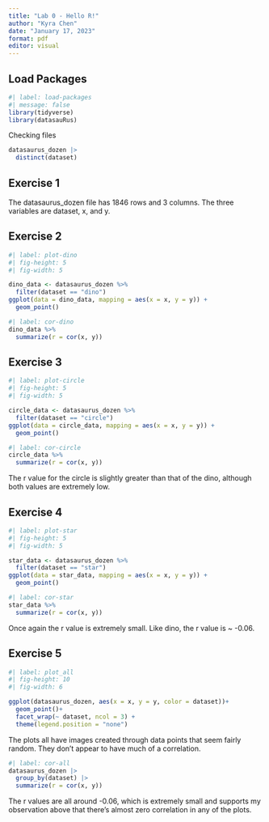 ```yaml
---
title: "Lab 0 - Hello R!"
author: "Kyra Chen"
date: "January 17, 2023"
format: pdf
editor: visual
---
```


## Load Packages

```r
#| label: load-packages
#| message: false
library(tidyverse)
library(datasauRus)
```

Checking files

```r
datasaurus_dozen |>
  distinct(dataset)
```

## Exercise 1

The datasaurus_dozen file has 1846 rows and 3 columns. The three variables are dataset, x, and y.

## Exercise 2

```r
#| label: plot-dino
#| fig-height: 5
#| fig-width: 5

dino_data <- datasaurus_dozen %>%
  filter(dataset == "dino")
ggplot(data = dino_data, mapping = aes(x = x, y = y)) + 
  geom_point()
```

```r
#| label: cor-dino
dino_data %>%
  summarize(r = cor(x, y))
```

## Exercise 3

```r
#| label: plot-circle
#| fig-height: 5
#| fig-width: 5

circle_data <- datasaurus_dozen %>%
  filter(dataset == "circle")
ggplot(data = circle_data, mapping = aes(x = x, y = y)) + 
  geom_point()
```

```r
#| label: cor-circle
circle_data %>%
  summarize(r = cor(x, y))
```

The r value for the circle is slightly greater than that of the dino, although both values are extremely low.

## Exercise 4

```r
#| label: plot-star
#| fig-height: 5
#| fig-width: 5

star_data <- datasaurus_dozen %>%
  filter(dataset == "star")
ggplot(data = star_data, mapping = aes(x = x, y = y)) + 
  geom_point()
```

```r
#| label: cor-star
star_data %>%
  summarize(r = cor(x, y))
```

Once again the r value is extremely small. Like dino, the r value is \~ -0.06.

## Exercise 5

```r
#| label: plot_all
#| fig-height: 10
#| fig-width: 6

ggplot(datasaurus_dozen, aes(x = x, y = y, color = dataset))+
  geom_point()+
  facet_wrap(~ dataset, ncol = 3) +
  theme(legend.position = "none")
```

The plots all have images created through data points that seem fairly random. They don't appear to have much of a correlation.

```r
#| label: cor-all
datasaurus_dozen |>
  group_by(dataset) |>
  summarize(r = cor(x, y)) 
```

The r values are all around -0.06, which is extremely small and supports my observation above that there's almost zero correlation in any of the plots.
